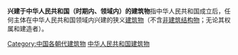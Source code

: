 '''兴建于中华人民共和国（时期内、领域内）的建筑物'''指中华人民共和国成立后，任何主体在中华人民共和国领域内兴建的狭义[[建筑物|建筑物]]（不含[[非建筑结构物|非建筑结构物]]；无论其权属和建造者）。

[[Category:中国各朝代建筑物|Category:中国各朝代建筑物]]
[[Category:中华人民共和国建筑物|]]